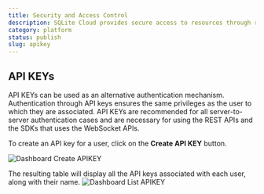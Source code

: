 ```yaml
---
title: Security and Access Control
description: SQLite Cloud provides secure access to resources through role-based authorization, which ensures user isolation and enhances security and manageability.
category: platform
status: publish
slug: apikey
---
```


## API KEYs 

API KEYs can be used as an alternative authentication mechanism.
Authentication through API keys ensures the same privileges as the user to which they are associated.
API KEYs are recommended for all server-to-server authentication cases and are necessary for using the REST APIs and the SDKs that uses the WebSocket APIs.

To create an API key for a user, click on the **Create API KEY** button.

![Dashboard Create APIKEY](@docs-website-assets/introduction/dashboard_create_apikey.png)

The resulting table will display all the API keys associated with each user, along with their name.
![Dashboard List APIKEY](@docs-website-assets/introduction/dashboard_list_apikey.png)
